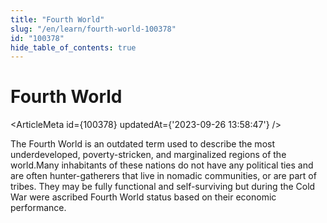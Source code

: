 ```yaml
---
title: "Fourth World"
slug: "/en/learn/fourth-world-100378"
id: "100378"
hide_table_of_contents: true
---
```



# Fourth World

<ArticleMeta id={100378} updatedAt={'2023-09-26 13:58:47'} />
<div className='border-solid border-b border-t-0 my-4 border-[var(--ifm-color-gray-300)]' />

The Fourth World is an outdated term used to describe the most underdeveloped, poverty-stricken, and marginalized regions of the world.Many inhabitants of these nations do not have any political ties and are often hunter-gatherers that live in nomadic communities, or are part of tribes. They may be fully functional and self-surviving but during the Cold War were ascribed Fourth World status based on their economic performance.
